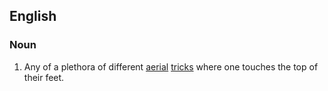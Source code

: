 ==English==

===Noun===
{{en-noun|es|head=[[toe]] [[touch]]}}

# {{snowboarding|skateboarding}} Any of a plethora of different [[aerial]] [[trick]]s where one touches the top of their feet.